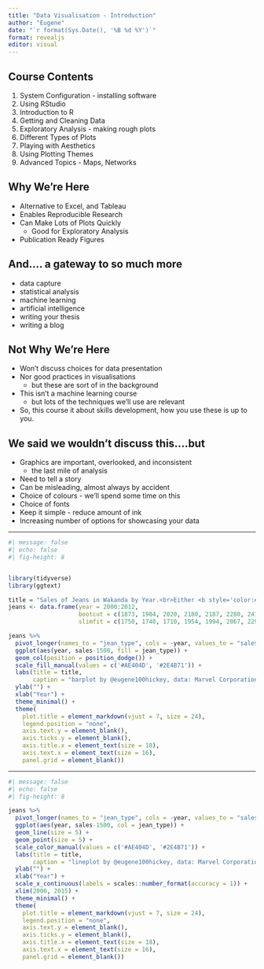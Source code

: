 ```yaml
---
title: "Data Visualisation - Introduction"
author: "Eugene"
date: "`r format(Sys.Date(), '%B %d %Y')`"
format: revealjs
editor: visual
---
```



## Course Contents


1. System Configuration - installing software
2. Using RStudio
3. Introduction to R
4. Getting and Cleaning Data
5. Exploratory Analysis - making rough plots
6. Different Types of Plots
7. Playing with Aesthetics
8. Using Plotting Themes
9. Advanced Topics - Maps, Networks


## Why We're Here

- Alternative to Excel, and Tableau
- Enables Reproducible Research
- Can Make Lots of Plots Quickly
    - Good for Exploratory Analysis
- Publication Ready Figures


## And.... a gateway to so much more

- data capture
- statistical analysis
- machine learning
- artificial intelligence
- writing your thesis
- writing a blog

## Not Why We're Here

- Won't discuss choices for data presentation
- Nor good practices in visualisations
    - but these are sort of in the background
- This isn't a machine learning course
    - but lots of the techniques we'll use are relevant
- So, this course it about skills development, how you use these is up to you.


## We said we wouldn't discuss this....but

- Graphics are important, overlooked, and inconsistent
    - the last mile of analysis
- Need to tell a story
- Can be misleading, almost always by accident
- Choice of colours - we'll spend some time on this
- Choice of fonts
- Keep it simple - reduce amount of ink
- Increasing number of options for showcasing your data

----

```r
#| message: false
#| echo: false
#| fig-height: 8


library(tidyverse)
library(ggtext)

title = "Sales of Jeans in Wakanda by Year.<br>Either <b style='color:#AE404D'> Bootcut </b> or <b style='color:#2E4B71'> Slimfit</b>"
jeans <- data.frame(year = 2000:2012, 
                    bootcut = c(1873, 1984, 2020, 2180, 2187, 2280, 2410, 2420, 2559, 2602, 2725, 2844, 2755),
                    slimfit = c(1750, 1740, 1710, 1954, 1994, 2067, 2290, 2547, 2541, 2801, 2855, 3007, 3076))

jeans %>% 
  pivot_longer(names_to = "jean_type", cols = -year, values_to = "sales") %>% 
  ggplot(aes(year, sales-1500, fill = jean_type)) + 
  geom_col(position = position_dodge()) +
  scale_fill_manual(values = c('#AE404D', '#2E4B71')) +
  labs(title = title,
       caption = "barplot by @eugene100hickey, data: Marvel Corporation") +
  ylab("") +
  xlab("Year") +
  theme_minimal() +
  theme(
    plot.title = element_markdown(vjust = 7, size = 24),
    legend.position = "none",
    axis.text.y = element_blank(),
    axis.ticks.y = element_blank(),
    axis.title.x = element_text(size = 18),
    axis.text.x = element_text(size = 16),
    panel.grid = element_blank())
```

---  

```r
#| message: false
#| echo: false
#| fig-height: 8

jeans %>% 
  pivot_longer(names_to = "jean_type", cols = -year, values_to = "sales") %>% 
  ggplot(aes(year, sales-1500, col = jean_type)) + 
  geom_line(size = 5) +
  geom_point(size = 5) + 
  scale_color_manual(values = c('#AE404D', '#2E4B71')) +
  labs(title = title,
       caption = "lineplot by @eugene100hickey, data: Marvel Corporation") +
  ylab("") +
  xlab("Year") + 
  scale_x_continuous(labels = scales::number_format(accuracy = 1)) + 
  xlim(2000, 2015) +
  theme_minimal() +
  theme(
    plot.title = element_markdown(vjust = 7, size = 24),
    legend.position = "none",
    axis.text.y = element_blank(),
    axis.ticks.y = element_blank(),
    axis.title.x = element_text(size = 18),
    axis.text.x = element_text(size = 16),
    panel.grid = element_blank())
```
